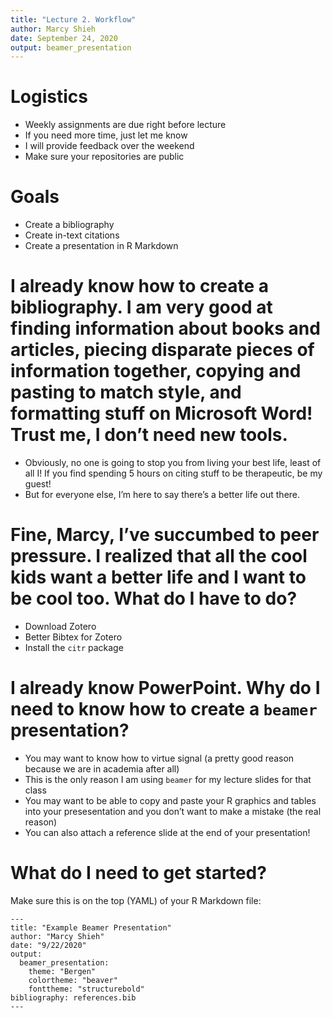 ```yaml
---
title: "Lecture 2. Workflow"
author: Marcy Shieh
date: September 24, 2020
output: beamer_presentation
---
```


# Logistics

- Weekly assignments are due right before lecture
- If you need more time, just let me know
- I will provide feedback over the weekend
- Make sure your repositories are public

# Goals

- Create a bibliography
- Create in-text citations
- Create a presentation in R Markdown

# I already know how to create a bibliography. I am very good at finding information about books and articles, piecing disparate pieces of information together, copying and pasting to match style, and formatting stuff on Microsoft Word! Trust me, I don't need new tools.

- Obviously, no one is going to stop you from living your best life, least of all I! If you find spending 5 hours on citing stuff to be therapeutic, be my guest!
- But for everyone else, I'm here to say there's a better life out there.

# Fine, Marcy, I've succumbed to peer pressure. I realized that all the cool kids want a better life and I want to be cool too. What do I have to do?

- Download Zotero
- Better Bibtex for Zotero
- Install the `citr` package

# I already know PowerPoint. Why do I need to know how to create a `beamer` presentation?

- You may want to know how to virtue signal (a pretty good reason because we are in academia after all)
- This is the only reason I am using `beamer` for my lecture slides for that class
- You may want to be able to copy and paste your R graphics and tables into your presesentation and you don't want to make a mistake (the real reason)
- You can also attach a reference slide at the end of your presentation!

# What do I need to get started?

Make sure this is on the top (YAML) of your R Markdown file:

```
---
title: "Example Beamer Presentation"
author: "Marcy Shieh"
date: "9/22/2020"
output: 
  beamer_presentation:
    theme: "Bergen"
    colortheme: "beaver"
    fonttheme: "structurebold"
bibliography: references.bib
---
```